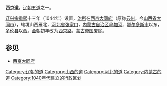 '''西京道'''，[[辽朝|辽朝]]五[[道_(行政区划)|道]]之一。

[[辽兴宗|辽兴宗]][[重熙|重熙]]十三年（1044年）设置，[[治所|治所]]在[[西京大同府|西京大同府]]（原称[[云州|云州]]，今[[山西省|山西省]][[大同市|大同市]]），辖境山西雁北，[[河北省|河北省]][[张家口|张家口]]，[[内蒙古自治区|内蒙古自治区]][[乌加河|乌加河]]、[[鄂尔多斯市|鄂尔多斯市]]以东，[[多伦县|多伦县]]以西。[[金朝|金朝]]初年改为[[西京路|西京路]]，[[蒙古帝国|蒙古帝国]]废除。

== 参见 ==
*[[西京大同府|西京大同府]]

{{辽朝行政区划|nocat}}
{{辽朝行政区划小作品}}
{{DEFAULTSORT:X}}
[[Category:辽朝的道|Category:辽朝的道]]
[[Category:山西的道|Category:山西的道]]
[[Category:河北的道|Category:河北的道]]
[[Category:内蒙古的道|Category:内蒙古的道]]
[[Category:1040年代建立的行政区划|Category:1040年代建立的行政区划]]